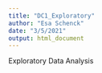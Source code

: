 ```yaml
---
title: "DC1_Exploratory"
author: "Esa Schenck"
date: "3/5/2021"
output: html_document
---
```


Exploratory Data Analysis
